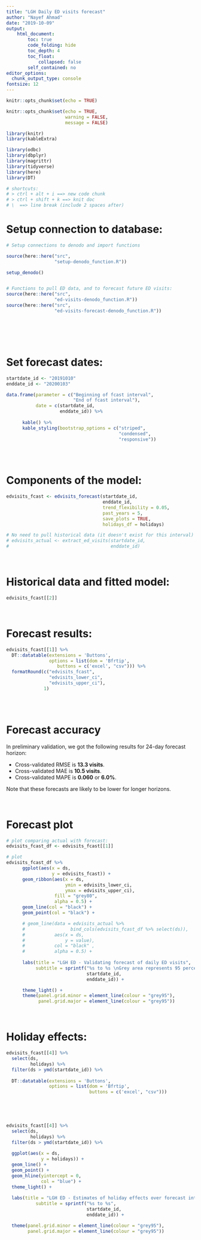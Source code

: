 ```yaml
---
title: "LGH Daily ED visits forecast"
author: "Nayef Ahmad"
date: "2019-10-09"
output: 
    html_document: 
        toc: true
        code_folding: hide
        toc_depth: 4
        toc_float: 
            collapsed: false
        self_contained: no
editor_options: 
  chunk_output_type: console
fontsize: 12
---
```


```r
knitr::opts_chunk$set(echo = TRUE)

knitr::opts_chunk$set(echo = TRUE, 
                      warning = FALSE, 
                      message = FALSE)

library(knitr)
library(kableExtra)

library(odbc)
library(dbplyr)
library(magrittr)  
library(tidyverse)
library(here)
library(DT)

# shortcuts: 
# > ctrl + alt + i ==> new code chunk
# > ctrl + shift + k ==> knit doc 
# \  ==> line break (include 2 spaces after)

```

# Setup connection to database: 

```r
# Setup connections to denodo and import functions

source(here::here("src",
                  "setup-denodo_function.R"))

setup_denodo()


# Functions to pull ED data, and to forecast future ED visits:
source(here::here("src",
                  "ed-visits-denodo_function.R"))
source(here::here("src",
                  "ed-visits-forecast-denodo_function.R"))





```

\  
\  
\  

# Set forecast dates: 

```r
startdate_id <- "20191010"
enddate_id <- "20200103" 

data.frame(parameter = c("Beginning of fcast interval", 
                         "End of fcast interval"), 
           date = c(startdate_id, 
                    enddate_id)) %>% 
      
      kable() %>% 
      kable_styling(bootstrap_options = c("striped",
                                          "condensed", 
                                          "responsive"))
                                          


```

\  
\  
\  

# Components of the model: 
```r
edvisits_fcast <- edvisits_forecast(startdate_id,
                                    enddate_id,
                                    trend_flexibility = 0.05,
                                    past_years = 5, 
                                    save_plots = TRUE,
                                    holidays_df = holidays)

# No need to pull historical data (it doesn't exist for this interval)
# edvisits_actual <- extract_ed_visits(startdate_id,
#                                      enddate_id)


```

\  
\  
\  

# Historical data and fitted model: 
```r
edvisits_fcast[[2]]
```

\  
\  
\  

# Forecast results: 
```r
edvisits_fcast[[1]] %>%
  DT::datatable(extensions = 'Buttons', 
                options = list(dom = 'Bfrtip', 
                   buttons = c('excel', "csv"))) %>% 
  formatRound(c("edvisits_fcast", 
                "edvisits_lower_ci", 
                "edvisits_upper_ci"), 
              1)
  
```

\  
\  
\  

# Forecast accuracy
In preliminary validation, we got the following results for 24-day forecast horizon: 

* Cross-validated RMSE is **13.3 visits**. 
* Cross-validated MAE is **10.5 visits**. 
* Cross-validated MAPE is **0.060** or **6.0%**. 

Note that these forecasts are likely to be lower for longer horizons. 




\  
\  
\  

# Forecast plot 



```r
# plot comparing actual with forecast: 
edvisits_fcast_df <- edvisits_fcast[[1]]

# plot 
edvisits_fcast_df %>%
      ggplot(aes(x = ds,
                 y = edvisits_fcast)) +
      geom_ribbon(aes(x = ds,
                      ymin = edvisits_lower_ci,
                      ymax = edvisits_upper_ci),
                  fill = "grey80",
                  alpha = 0.5) +
      geom_line(col = "black") +
      geom_point(col = "black") +

      # geom_line(data = edvisits_actual %>% 
      #                 bind_cols(edvisits_fcast_df %>% select(ds)),
      #           aes(x = ds,
      #               y = value),
      #           col = "black" ,
      #           alpha = 0.5) +
      
      labs(title = "LGH ED - Validating forecast of daily ED visits", 
           subtitle = sprintf("%s to %s \nGrey area represents 95 percent prediction interval", 
                              startdate_id, 
                              enddate_id)) + 

      theme_light() +
      theme(panel.grid.minor = element_line(colour = "grey95"),
            panel.grid.major = element_line(colour = "grey95"))

```

\    

# Holiday effects: 


```r
edvisits_fcast[[4]] %>% 
  select(ds,
         holidays) %>% 
  filter(ds > ymd(startdate_id)) %>% 
  
  DT::datatable(extensions = 'Buttons', 
                options = list(dom = 'Bfrtip', 
                               buttons = c('excel', "csv"))) 
  
  

```

\  

```r
edvisits_fcast[[4]] %>% 
  select(ds,
         holidays) %>% 
  filter(ds > ymd(startdate_id)) %>% 
      
  ggplot(aes(x = ds, 
             y = holidays)) + 
  geom_line() + 
  geom_point() + 
  geom_hline(yintercept = 0, 
             col = "blue") + 
  theme_light() + 
  
  labs(title = "LGH ED - Estimates of holiday effects over forecast interval", 
           subtitle = sprintf("%s to %s", 
                              startdate_id, 
                              enddate_id)) + 

  theme(panel.grid.minor = element_line(colour = "grey95"), 
        panel.grid.major = element_line(colour = "grey95"))
              


```


